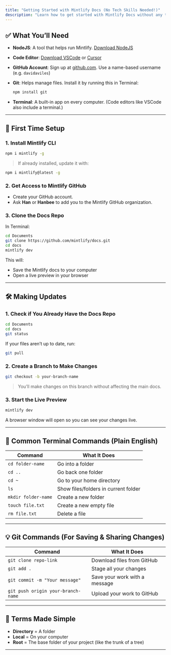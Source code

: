 ```yaml
---
title: "Getting Started with Mintlify Docs (No Tech Skills Needed!)"
description: "Learn how to get started with Mintlify Docs without any tech skills."
---
```


## ✅ What You’ll Need

- **NodeJS**: A tool that helps run Mintlify. [Download NodeJS](https://nodejs.org/)
- **Code Editor**: [Download VSCode](https://code.visualstudio.com/) or [Cursor](https://www.cursor.so/)
- **GitHub Account**: Sign up at [github.com](https://github.com). Use a name-based username (e.g. `davidaviles`)
- **Git**: Helps manage files. Install it by running this in Terminal:

  ```bash
  npm install git
  ```

- **Terminal**: A built-in app on every computer. (Code editors like VSCode also include a terminal.)

---

## 🚀 First Time Setup

### 1. Install Mintlify CLI

```bash
npm i mintlify -g
```

> If already installed, update it with:
```bash
npm i mintlify@latest -g
```

### 2. Get Access to Mintlify GitHub

- Create your GitHub account.
- Ask **Han** or **Hanbee** to add you to the Mintlify GitHub organization.

### 3. Clone the Docs Repo

In Terminal:

```bash
cd Documents
git clone https://github.com/mintlify/docs.git
cd docs
mintlify dev
```

This will:
- Save the Mintlify docs to your computer
- Open a live preview in your browser

---

## 🛠 Making Updates

### 1. Check if You Already Have the Docs Repo

```bash
cd Documents
cd docs
git status
```

If your files aren’t up to date, run:

```bash
git pull
```

### 2. Create a Branch to Make Changes

```bash
git checkout -b your-branch-name
```

> You’ll make changes on this branch without affecting the main docs.

### 3. Start the Live Preview

```bash
mintlify dev
```

A browser window will open so you can see your changes live.

---

## 🧾 Common Terminal Commands (Plain English)

| Command            | What It Does                          |
|--------------------|----------------------------------------|
| `cd folder-name`   | Go into a folder                       |
| `cd ..`            | Go back one folder                     |
| `cd ~`             | Go to your home directory              |
| `ls`               | Show files/folders in current folder   |
| `mkdir folder-name`| Create a new folder                    |
| `touch file.txt`   | Create a new empty file                |
| `rm file.txt`      | Delete a file                          |

---

## 💡 Git Commands (For Saving & Sharing Changes)

| Command                              | What It Does                     |
|--------------------------------------|----------------------------------|
| `git clone repo-link`               | Download files from GitHub       |
| `git add .`                         | Stage all your changes           |
| `git commit -m "Your message"`      | Save your work with a message    |
| `git push origin your-branch-name` | Upload your work to GitHub       |

---

## 🧠 Terms Made Simple

- **Directory** = A folder  
- **Local** = On your computer  
- **Root** = The base folder of your project (like the trunk of a tree)

---
